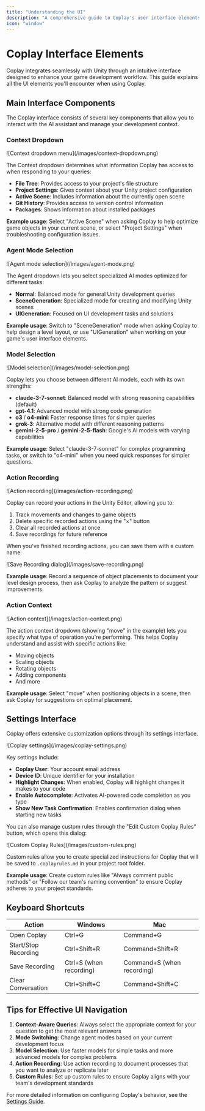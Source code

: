 ```yaml
---
title: "Understanding the UI"
description: "A comprehensive guide to Coplay's user interface elements and features"
icon: "window"
---
```


# Coplay Interface Elements

Coplay integrates seamlessly with Unity through an intuitive interface designed to enhance your game development workflow. This guide explains all the UI elements you'll encounter when using Coplay.

## Main Interface Components

The Coplay interface consists of several key components that allow you to interact with the AI assistant and manage your development context.

### Context Dropdown

<Frame caption="Context dropdown menu showing available context options">
  ![Context dropdown menu](/images/context-dropdown.png)
</Frame>

The Context dropdown determines what information Coplay has access to when responding to your queries:

- **File Tree**: Provides access to your project's file structure
- **Project Settings**: Gives context about your Unity project configuration
- **Active Scene**: Includes information about the currently open scene
- **Git History**: Provides access to version control information
- **Packages**: Shows information about installed packages

**Example usage**: Select "Active Scene" when asking Coplay to help optimize game objects in your current scene, or select "Project Settings" when troubleshooting configuration issues.

### Agent Mode Selection

<Frame caption="Agent mode selection dropdown">
  ![Agent mode selection](/images/agent-mode.png)
</Frame>

The Agent dropdown lets you select specialized AI modes optimized for different tasks:

- **Normal**: Balanced mode for general Unity development queries
- **SceneGeneration**: Specialized mode for creating and modifying Unity scenes
- **UIGeneration**: Focused on UI development tasks and solutions

**Example usage**: Switch to "SceneGeneration" mode when asking Coplay to help design a level layout, or use "UIGeneration" when working on your game's user interface elements.

### Model Selection

<Frame caption="AI model selection dropdown">
  ![Model selection](/images/model-selection.png)
</Frame>

Coplay lets you choose between different AI models, each with its own strengths:

- **claude-3-7-sonnet**: Balanced model with strong reasoning capabilities (default)
- **gpt-4.1**: Advanced model with strong code generation
- **o3** / **o4-mini**: Faster response times for simpler queries
- **grok-3**: Alternative model with different reasoning patterns
- **gemini-2-5-pro** / **gemini-2-5-flash**: Google's AI models with varying capabilities

**Example usage**: Select "claude-3-7-sonnet" for complex programming tasks, or switch to "o4-mini" when you need quick responses for simpler questions.

### Action Recording

<Frame caption="Action recording panel showing recorded movements">
  ![Action recording](/images/action-recording.png)
</Frame>

Coplay can record your actions in the Unity Editor, allowing you to:

1. Track movements and changes to game objects
2. Delete specific recorded actions using the "×" button
3. Clear all recorded actions at once
4. Save recordings for future reference

When you've finished recording actions, you can save them with a custom name:

<Frame caption="Save Recording dialog">
  ![Save Recording dialog](/images/save-recording.png)
</Frame>

**Example usage**: Record a sequence of object placements to document your level design process, then ask Coplay to analyze the pattern or suggest improvements.

### Action Context

<Frame caption="Action context selection">
  ![Action context](/images/action-context.png)
</Frame>

The action context dropdown (showing "move" in the example) lets you specify what type of operation you're performing. This helps Coplay understand and assist with specific actions like:

- Moving objects
- Scaling objects
- Rotating objects
- Adding components
- And more

**Example usage**: Select "move" when positioning objects in a scene, then ask Coplay for suggestions on optimal placement.

## Settings Interface

Coplay offers extensive customization options through its settings interface.

<Frame caption="Coplay settings panel">
  ![Coplay settings](/images/coplay-settings.png)
</Frame>

Key settings include:

- **Coplay User**: Your account email address
- **Device ID**: Unique identifier for your installation
- **Highlight Changes**: When enabled, Coplay will highlight changes it makes to your code
- **Enable Autocomplete**: Activates AI-powered code completion as you type
- **Show New Task Confirmation**: Enables confirmation dialog when starting new tasks

You can also manage custom rules through the "Edit Custom Coplay Rules" button, which opens this dialog:

<Frame caption="Custom Coplay Rules editor">
  ![Custom Coplay Rules](/images/custom-rules.png)
</Frame>

Custom rules allow you to create specialized instructions for Coplay that will be saved to `.coplayrules.md` in your project root folder.

**Example usage**: Create custom rules like "Always comment public methods" or "Follow our team's naming convention" to ensure Coplay adheres to your project standards.

## Keyboard Shortcuts

| Action               | Windows                 | Mac                        |
| -------------------- | ----------------------- | -------------------------- |
| Open Coplay          | Ctrl+G                  | Command+G                  |
| Start/Stop Recording | Ctrl+Shift+R            | Command+Shift+R            |
| Save Recording       | Ctrl+S (when recording) | Command+S (when recording) |
| Clear Conversation   | Ctrl+Shift+C            | Command+Shift+C            |

## Tips for Effective UI Navigation

1. **Context-Aware Queries**: Always select the appropriate context for your question to get the most relevant answers
2. **Mode Switching**: Change agent modes based on your current development focus
3. **Model Selection**: Use faster models for simple tasks and more advanced models for complex problems
4. **Action Recording**: Use action recording to document processes that you want to analyze or replicate later
5. **Custom Rules**: Set up custom rules to ensure Coplay aligns with your team's development standards

For more detailed information on configuring Coplay's behavior, see the [Settings Guide](/essentials/settings).
